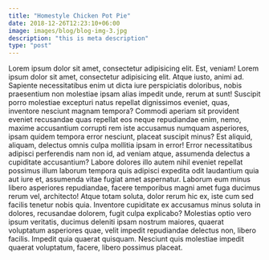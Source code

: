 ```yaml
---
title: "Homestyle Chicken Pot Pie"
date: 2018-12-26T12:23:10+06:00
image: images/blog/blog-img-3.jpg
description: "this is meta description"
type: "post"
---
```


Lorem ipsum dolor sit amet, consectetur adipisicing elit. Est, veniam!
Lorem ipsum dolor sit amet, consectetur adipisicing elit. Atque iusto, animi ad. Sapiente necessitatibus enim ut dicta iure perspiciatis doloribus, nobis praesentium non molestiae ipsam alias impedit unde, rerum at sunt! Suscipit porro molestiae excepturi natus repellat dignissimos eveniet, quas, inventore nesciunt magnam tempora? Commodi aperiam sit provident eveniet recusandae quas repellat eos neque repudiandae enim, nemo, maxime accusantium corrupti rem iste accusamus numquam asperiores, ipsam quidem tempora error nesciunt, placeat suscipit minus? Est aliquid, aliquam, delectus omnis culpa mollitia ipsam in error! Error necessitatibus adipisci perferendis nam non id, ad veniam atque, assumenda delectus a cupiditate accusantium? Labore dolores illo autem nihil eveniet repellat possimus illum laborum tempora quis adipisci expedita odit laudantium quia aut iure et, assumenda vitae fugiat amet aspernatur. Laborum eum minus libero asperiores repudiandae, facere temporibus magni amet fuga ducimus rerum vel, architecto! Atque totam soluta, dolor rerum hic ex, iste cum sed facilis tenetur nobis quia. Inventore cupiditate ex accusamus minus soluta in dolores, recusandae dolorem, fugit culpa explicabo? Molestias optio vero ipsum veritatis, ducimus deleniti ipsam nostrum maiores, quaerat voluptatum asperiores quae, velit impedit repudiandae delectus non, libero facilis. Impedit quia quaerat quisquam. Nesciunt quis molestiae impedit quaerat voluptatum, facere, libero possimus placeat.

<div id="graphcomment"></div>
